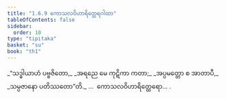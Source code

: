 ```yaml
---
title: "1.6.9 ကောသလဝိဟာရိတ္ထေရဂါထာ"
tableOfContents: false
sidebar:
  order: 10
type: "tipitaka"
basket: "su"
book: "th1"
---
```



<DynamicBreadcrumb />

<Division number="59" book="th1">

<Paragraph number="133" type="verses" book="th1">
_“သဒ္ဓါယာဟံ ပဗ္ဗဇိတော,_  
_အရညေ မေ ကုဋိကာ ကတာ;_  
_အပ္ပမတ္တော စ အာတာပီ,_  
_သမ္ပဇာနော ပတိဿတော”တိ._  


</Paragraph>
</Division>

<Paragraph number="134" type="center" book="th1">
…  ကောသလဝိဟာရိတ္ထေရော… .
</Paragraph>